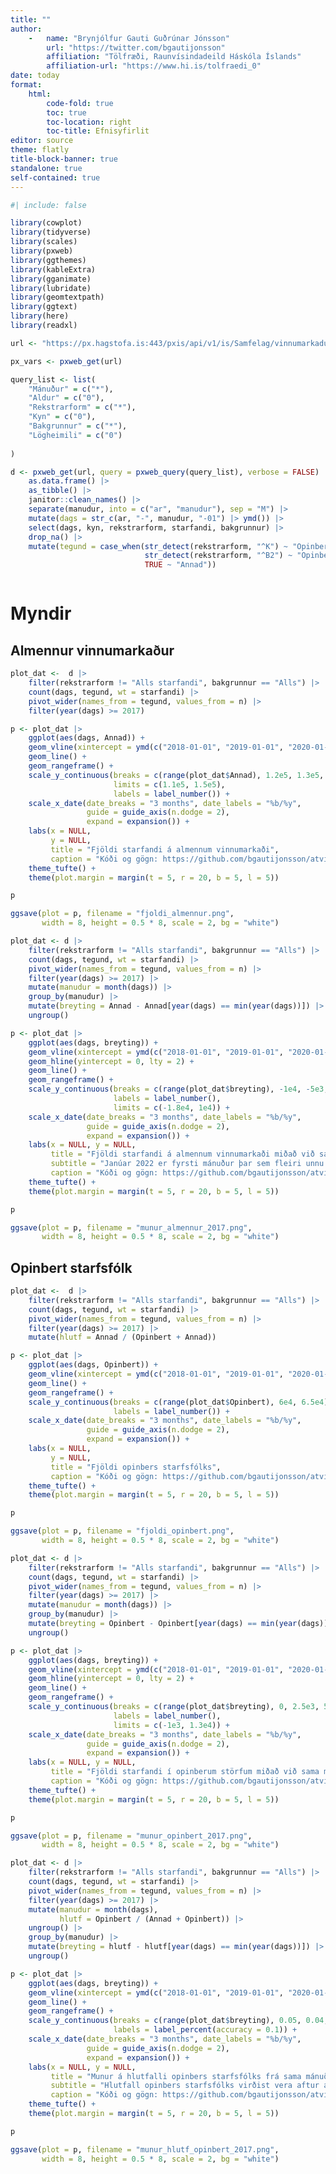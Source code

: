 ```yaml
---
title: ""
author: 
    -   name: "Brynjólfur Gauti Guðrúnar Jónsson"
        url: "https://twitter.com/bgautijonsson"
        affiliation: "Tölfræði, Raunvísindadeild Háskóla Íslands"
        affiliation-url: "https://www.hi.is/tolfraedi_0"
date: today
format: 
    html:
        code-fold: true
        toc: true
        toc-location: right
        toc-title: Efnisyfirlit
editor: source
theme: flatly
title-block-banner: true
standalone: true
self-contained: true
---
```



```r
#| include: false

library(cowplot)
library(tidyverse)
library(scales)
library(pxweb)
library(ggthemes)
library(kableExtra)
library(gganimate)
library(lubridate)
library(geomtextpath)
library(ggtext)
library(here)
library(readxl)
```


```r
url <- "https://px.hagstofa.is:443/pxis/api/v1/is/Samfelag/vinnumarkadur/vinnuaflskraargogn/VIN10052.px"

px_vars <- pxweb_get(url)

query_list <- list(  
    "Mánuður" = c("*"),  
    "Aldur" = c("0"),  
    "Rekstrarform" = c("*"),  
    "Kyn" = c("0"),  
    "Bakgrunnur" = c("*"),  
    "Lögheimili" = c("0")
    
)

d <- pxweb_get(url, query = pxweb_query(query_list), verbose = FALSE) |>  
    as.data.frame() |>  
    as_tibble() |>  
    janitor::clean_names() |>  
    separate(manudur, into = c("ar", "manudur"), sep = "M") |>  
    mutate(dags = str_c(ar, "-", manudur, "-01") |> ymd()) |>  
    select(dags, kyn, rekstrarform, starfandi, bakgrunnur) |>  
    drop_na() |>  
    mutate(tegund = case_when(str_detect(rekstrarform, "^K") ~ "Opinbert",  
                              str_detect(rekstrarform, "^B2") ~ "Opinbert",  
                              TRUE ~ "Annad"))



```

# Myndir

## Almennur vinnumarkaður

```r
plot_dat <-  d |>  
    filter(rekstrarform != "Alls starfandi", bakgrunnur == "Alls") |>  
    count(dags, tegund, wt = starfandi) |>  
    pivot_wider(names_from = tegund, values_from = n) |>  
    filter(year(dags) >= 2017)

p <- plot_dat |> 
    ggplot(aes(dags, Annad)) +  
    geom_vline(xintercept = ymd(c("2018-01-01", "2019-01-01", "2020-01-01", "2021-01-01", "2022-01-01")), lty = 2, alpha = 0.3) +
    geom_line() +  
    geom_rangeframe() +  
    scale_y_continuous(breaks = c(range(plot_dat$Annad), 1.2e5, 1.3e5, 1.4e5),
                       limits = c(1.1e5, 1.5e5),
                       labels = label_number()) +
    scale_x_date(date_breaks = "3 months", date_labels = "%b/%y",  
                 guide = guide_axis(n.dodge = 2),  
                 expand = expansion()) +  
    labs(x = NULL,
         y = NULL,
         title = "Fjöldi starfandi á almennum vinnumarkaði",
         caption = "Kóði og gögn: https://github.com/bgautijonsson/atvinna") +
    theme_tufte() +  
    theme(plot.margin = margin(t = 5, r = 20, b = 5, l = 5))

p

ggsave(plot = p, filename = "fjoldi_almennur.png",
       width = 8, height = 0.5 * 8, scale = 2, bg = "white")
```
```r
plot_dat <- d |>  
    filter(rekstrarform != "Alls starfandi", bakgrunnur == "Alls") |>  
    count(dags, tegund, wt = starfandi) |>  
    pivot_wider(names_from = tegund, values_from = n) |>  
    filter(year(dags) >= 2017) |>  
    mutate(manudur = month(dags)) |>  
    group_by(manudur) |>  
    mutate(breyting = Annad - Annad[year(dags) == min(year(dags))]) |> 
    ungroup()

p <- plot_dat |> 
    ggplot(aes(dags, breyting)) +  
    geom_vline(xintercept = ymd(c("2018-01-01", "2019-01-01", "2020-01-01", "2021-01-01", "2022-01-01")), lty = 2, alpha = 0.3) +
    geom_hline(yintercept = 0, lty = 2) +  
    geom_line() +  
    geom_rangeframe() +  
    scale_y_continuous(breaks = c(range(plot_dat$breyting), -1e4, -5e3, 0, 5e3),
                       labels = label_number(),
                       limits = c(-1.8e4, 1e4)) +  
    scale_x_date(date_breaks = "3 months", date_labels = "%b/%y",  
                 guide = guide_axis(n.dodge = 2),  
                 expand = expansion()) +  
    labs(x = NULL, y = NULL,  
         title = "Fjöldi starfandi á almennum vinnumarkaði miðað við sama mánuð 2017",
         subtitle = "Janúar 2022 er fyrsti mánuður þar sem fleiri unnu á almennum markaði en sama mánuð 2017",
         caption = "Kóði og gögn: https://github.com/bgautijonsson/atvinna") +  
    theme_tufte() +  
    theme(plot.margin = margin(t = 5, r = 20, b = 5, l = 5))

p

ggsave(plot = p, filename = "munur_almennur_2017.png",
       width = 8, height = 0.5 * 8, scale = 2, bg = "white")
```

## Opinbert starfsfólk

```r
plot_dat <-  d |>  
    filter(rekstrarform != "Alls starfandi", bakgrunnur == "Alls") |>  
    count(dags, tegund, wt = starfandi) |>  
    pivot_wider(names_from = tegund, values_from = n) |>  
    filter(year(dags) >= 2017) |> 
    mutate(hlutf = Annad / (Opinbert + Annad))

p <- plot_dat |> 
    ggplot(aes(dags, Opinbert)) +  
    geom_vline(xintercept = ymd(c("2018-01-01", "2019-01-01", "2020-01-01", "2021-01-01", "2022-01-01")), lty = 2, alpha = 0.3) +
    geom_line() +  
    geom_rangeframe() +  
    scale_y_continuous(breaks = c(range(plot_dat$Opinbert), 6e4, 6.5e4),
                       labels = label_number()) +
    scale_x_date(date_breaks = "3 months", date_labels = "%b/%y",  
                 guide = guide_axis(n.dodge = 2),  
                 expand = expansion()) +  
    labs(x = NULL,
         y = NULL,
         title = "Fjöldi opinbers starfsfólks",
         caption = "Kóði og gögn: https://github.com/bgautijonsson/atvinna") +
    theme_tufte() +  
    theme(plot.margin = margin(t = 5, r = 20, b = 5, l = 5))

p

ggsave(plot = p, filename = "fjoldi_opinbert.png",
       width = 8, height = 0.5 * 8, scale = 2, bg = "white")
```

```r
plot_dat <- d |>  
    filter(rekstrarform != "Alls starfandi", bakgrunnur == "Alls") |>  
    count(dags, tegund, wt = starfandi) |>  
    pivot_wider(names_from = tegund, values_from = n) |>  
    filter(year(dags) >= 2017) |>  
    mutate(manudur = month(dags)) |>  
    group_by(manudur) |>  
    mutate(breyting = Opinbert - Opinbert[year(dags) == min(year(dags))]) |> 
    ungroup()

p <- plot_dat |> 
    ggplot(aes(dags, breyting)) +  
    geom_vline(xintercept = ymd(c("2018-01-01", "2019-01-01", "2020-01-01", "2021-01-01", "2022-01-01")), lty = 2, alpha = 0.3) +
    geom_hline(yintercept = 0, lty = 2) +  
    geom_line() +  
    geom_rangeframe() +  
    scale_y_continuous(breaks = c(range(plot_dat$breyting), 0, 2.5e3, 5e3, 7.5e3),
                       labels = label_number(),
                       limits = c(-1e3, 1.3e4)) +  
    scale_x_date(date_breaks = "3 months", date_labels = "%b/%y",  
                 guide = guide_axis(n.dodge = 2),  
                 expand = expansion()) +  
    labs(x = NULL, y = NULL,  
         title = "Fjöldi starfandi í opinberum störfum miðað við sama mánuð 2017",
         caption = "Kóði og gögn: https://github.com/bgautijonsson/atvinna") +  
    theme_tufte() +  
    theme(plot.margin = margin(t = 5, r = 20, b = 5, l = 5))

p

ggsave(plot = p, filename = "munur_opinbert_2017.png",
       width = 8, height = 0.5 * 8, scale = 2, bg = "white")
```

```r
plot_dat <- d |>  
    filter(rekstrarform != "Alls starfandi", bakgrunnur == "Alls") |>  
    count(dags, tegund, wt = starfandi) |>  
    pivot_wider(names_from = tegund, values_from = n) |>  
    filter(year(dags) >= 2017) |>  
    mutate(manudur = month(dags),
           hlutf = Opinbert / (Annad + Opinbert)) |> 
    ungroup() |> 
    group_by(manudur) |>  
    mutate(breyting = hlutf - hlutf[year(dags) == min(year(dags))]) |> 
    ungroup()

p <- plot_dat |> 
    ggplot(aes(dags, breyting)) +  
    geom_vline(xintercept = ymd(c("2018-01-01", "2019-01-01", "2020-01-01", "2021-01-01", "2022-01-01")), lty = 2, alpha = 0.3) +
    geom_line() +  
    geom_rangeframe() +  
    scale_y_continuous(breaks = c(range(plot_dat$breyting), 0.05, 0.04, 0.03, 0.02, 0.01),
                       labels = label_percent(accuracy = 0.1)) +  
    scale_x_date(date_breaks = "3 months", date_labels = "%b/%y",  
                 guide = guide_axis(n.dodge = 2),  
                 expand = expansion()) +  
    labs(x = NULL, y = NULL,  
         title = "Munur á hlutfalli opinbers starfsfólks frá sama mánuði 2017",
         subtitle = "Hlutfall opinbers starfsfólks virðist vera aftur á leið í fyrra horf",
         caption = "Kóði og gögn: https://github.com/bgautijonsson/atvinna") +  
    theme_tufte() +  
    theme(plot.margin = margin(t = 5, r = 20, b = 5, l = 5))

p

ggsave(plot = p, filename = "munur_hlutf_opinbert_2017.png",
       width = 8, height = 0.5 * 8, scale = 2, bg = "white")
```


